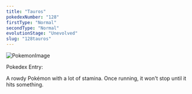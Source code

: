 ```yaml
---
title: "Tauros"
pokedexNumber: "128"
firstType: "Normal"
secondType: "Normal"
evolutionStage: "Unevolved"
slug: "128tauros"
---
```


![PokemonImage](https://archives.bulbagarden.net/media/upload/thumb/a/ad/0128Tauros.png/140px-0128Tauros.png)

Pokedex Entry:

A rowdy Pokémon with a lot of stamina. Once running, it won't stop until it hits something.
